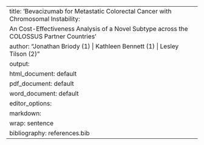 ---
title: 'Bevacizumab for Metastatic Colorectal Cancer with Chromosomal Instability:
  An Cost-Effectiveness Analysis of a Novel Subtype across the COLOSSUS Partner Countries'
author: "Jonathan Briody (1) | Kathleen Bennett (1) | Lesley Tilson (2)"
output:
  html_document: default
  pdf_document: default
  word_document: default
editor_options:
  markdown:
    wrap: sentence
bibliography: references.bib
---